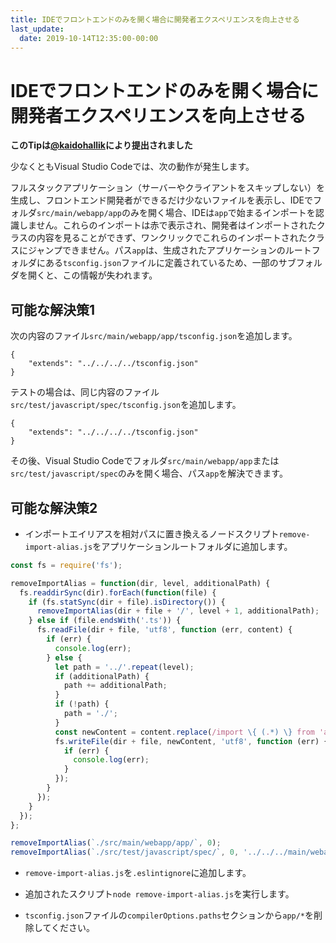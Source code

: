 ```yaml
---
title: IDEでフロントエンドのみを開く場合に開発者エクスペリエンスを向上させる
last_update:
  date: 2019-10-14T12:35:00-00:00
---
```


# IDEでフロントエンドのみを開く場合に開発者エクスペリエンスを向上させる

**このTipは[@kaidohallik](https://github.com/kaidohallik)により提出されました**

少なくともVisual Studio Codeでは、次の動作が発生します。

フルスタックアプリケーション（サーバーやクライアントをスキップしない）を生成し、フロントエンド開発者ができるだけ少ないファイルを表示し、IDEでフォルダ`src/main/webapp/app`のみを開く場合、IDEは`app`で始まるインポートを認識しません。これらのインポートは赤で表示され、開発者はインポートされたクラスの内容を見ることができず、ワンクリックでこれらのインポートされたクラスにジャンプできません。パス`app`は、生成されたアプリケーションのルートフォルダにある`tsconfig.json`ファイルに定義されているため、一部のサブフォルダを開くと、この情報が失われます。

## 可能な解決策1

次の内容のファイル`src/main/webapp/app/tsconfig.json`を追加します。
```
{
    "extends": "../../../../tsconfig.json"
}
```
テストの場合は、同じ内容のファイル`src/test/javascript/spec/tsconfig.json`を追加します。
```
{
    "extends": "../../../../tsconfig.json"
}
```
その後、Visual Studio Codeでフォルダ`src/main/webapp/app`または`src/test/javascript/spec`のみを開く場合、パス`app`を解決できます。

## 可能な解決策2

* インポートエイリアスを相対パスに置き換えるノードスクリプト`remove-import-alias.js`をアプリケーションルートフォルダに追加します。

```js
const fs = require('fs');

removeImportAlias = function(dir, level, additionalPath) {
  fs.readdirSync(dir).forEach(function(file) {
    if (fs.statSync(dir + file).isDirectory()) {
      removeImportAlias(dir + file + '/', level + 1, additionalPath);
    } else if (file.endsWith('.ts')) {
      fs.readFile(dir + file, 'utf8', function (err, content) {
        if (err) {
          console.log(err);
        } else {
          let path = '../'.repeat(level);
          if (additionalPath) {
            path += additionalPath;
          }
          if (!path) {
            path = './';
          }
          const newContent = content.replace(/import \{ (.*) \} from 'app\/(.*)';/g, `import { $1 } from '${path}$2';`);
          fs.writeFile(dir + file, newContent, 'utf8', function (err) {
            if (err) {
              console.log(err);
            }
          });
        }
      });
    }
  });
};

removeImportAlias(`./src/main/webapp/app/`, 0);
removeImportAlias(`./src/test/javascript/spec/`, 0, '../../../main/webapp/app/');
```

* `remove-import-alias.js`を`.eslintignore`に追加します。

* 追加されたスクリプト`node remove-import-alias.js`を実行します。

* `tsconfig.json`ファイルの`compilerOptions.paths`セクションから`app/*`を削除してください。
